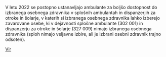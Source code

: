 V letu 2022 se postopno ustanavljajo ambulante za boljšo dostopnost do izbranega osebnega zdravnika
v splošnih ambulantah in dispanzerjih za otroke in šolarje, v katerih si izbranega osebnega
zdravnika lahko izberejo zavarovane osebe, ki v dejavnosti splošne ambulante (302 001) in
dispanzerju za otroke in šolarje (327 009) nimajo izbranega osebnega zdravnika
(sploh nimajo veljavne izbire, ali je izbrani osebni zdravnik trajno odsoten).

[Vir](https://partner.zzzs.si/wps/portal/portali/aizv/zdravstvene_storitve/izbira_osebnega_zdravnika/seznam_zdr_v_spl_amb_otr_in_sol_dispan/)
